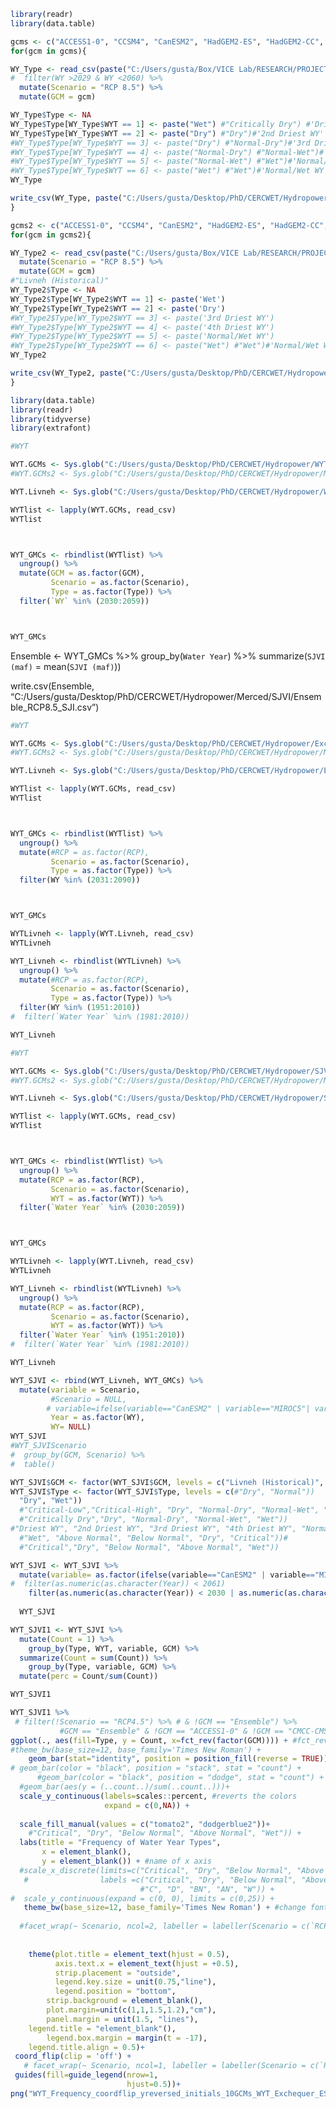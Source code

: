 
```{r}
library(readr)
library(data.table)
```

```{r}
gcms <- c("ACCESS1-0", "CCSM4", "CanESM2", "HadGEM2-ES", "HadGEM2-CC", "GFDL-CM3", "MIROC5", "CESM1-BGC", "CNRM-CM5", "CMCC-CMS")
for(gcm in gcms){

WY_Type <- read_csv(paste("C:/Users/gusta/Box/VICE Lab/RESEARCH/PROJECTS/CERC-WET/Task7_San_Joaquin_Model/pywr_models/data/Merced River/hydrology/gcms/",gcm,"_rcp85/preprocessed/WYT_P2005_P2130.csv", sep="")) %>%
#  filter(WY >2029 & WY <2060) %>%
  mutate(Scenario = "RCP 8.5") %>%
  mutate(GCM = gcm)

WY_Type$Type <- NA
WY_Type$Type[WY_Type$WYT == 1] <- paste("Wet") #"Critically Dry") #'Driest WY'
WY_Type$Type[WY_Type$WYT == 2] <- paste("Dry") #"Dry")#'2nd Driest WY'
#WY_Type$Type[WY_Type$WYT == 3] <- paste("Dry") #"Normal-Dry")#'3rd Driest WY'
#WY_Type$Type[WY_Type$WYT == 4] <- paste("Normal-Dry") #"Normal-Wet")#'4th Driest WY'
#WY_Type$Type[WY_Type$WYT == 5] <- paste("Normal-Wet") #"Wet")#'Normal/Wet WY'
#WY_Type$Type[WY_Type$WYT == 6] <- paste("Wet") #"Wet")#'Normal/Wet WY'
WY_Type

write_csv(WY_Type, paste("C:/Users/gusta/Desktop/PhD/CERCWET/Hydropower/WYT_P2005_P2130/", gcm, "_rcp85_WYT_P2005_P2130.csv", sep=""))
}
```

```{r}
gcms2 <- c("ACCESS1-0", "CCSM4", "CanESM2", "HadGEM2-ES", "HadGEM2-CC", "GFDL-CM3", "MIROC5", "CESM1-BGC", "CNRM-CM5", "CMCC-CMS")
for(gcm in gcms2){

WY_Type2 <- read_csv(paste("C:/Users/gusta/Box/VICE Lab/RESEARCH/PROJECTS/CERC-WET/Task7_San_Joaquin_Model/pywr_models/data/Merced River/hydrology/gcms/",gcm,"_rcp85/preprocessed/Exchequer_WYT.csv",sep="")) %>%
  mutate(Scenario = "RCP 8.5") %>%
  mutate(GCM = gcm)
#"Livneh (Historical)"
WY_Type2$Type <- NA
WY_Type2$Type[WY_Type2$WYT == 1] <- paste('Wet')
WY_Type2$Type[WY_Type2$WYT == 2] <- paste('Dry')
#WY_Type2$Type[WY_Type2$WYT == 3] <- paste('3rd Driest WY')
#WY_Type2$Type[WY_Type2$WYT == 4] <- paste('4th Driest WY')
#WY_Type2$Type[WY_Type2$WYT == 5] <- paste('Normal/Wet WY')
#WY_Type2$Type[WY_Type2$WYT == 6] <- paste("Wet") #"Wet")#'Normal/Wet WY'
WY_Type2

write_csv(WY_Type2, paste("C:/Users/gusta/Desktop/PhD/CERCWET/Hydropower/Exchequer_WYT/",gcm,"_rcp85_Exchequer_WYT.csv", sep=""))
}
```


```{r}
library(data.table)
library(readr)
library(tidyverse)
library(extrafont)
```

```{r}
#WYT

WYT.GCMs <- Sys.glob("C:/Users/gusta/Desktop/PhD/CERCWET/Hydropower/WYT_P2019/*")
#WYT.GCMs2 <- Sys.glob("C:/Users/gusta/Desktop/PhD/CERCWET/Hydropower/Merced/SJVI/rcp45/*")

WYT.Livneh <- Sys.glob("C:/Users/gusta/Desktop/PhD/CERCWET/Hydropower/WYT_P2019/Livneh/*")

WYTlist <- lapply(WYT.GCMs, read_csv)
WYTlist



WYT_GMCs <- rbindlist(WYTlist) %>%
  ungroup() %>%
  mutate(GCM = as.factor(GCM),
         Scenario = as.factor(Scenario),
         Type = as.factor(Type)) %>%
  filter(`WY` %in% (2030:2059))



WYT_GMCs

```




Ensemble <- WYT_GMCs %>%
  group_by(`Water Year`) %>%
  summarize(`SJVI (maf)` = mean(`SJVI (maf)`))

write.csv(Ensemble, "C:/Users/gusta/Desktop/PhD/CERCWET/Hydropower/Merced/SJVI/Ensemble_RCP8.5_SJI.csv")


```{r}
#WYT

WYT.GCMs <- Sys.glob("C:/Users/gusta/Desktop/PhD/CERCWET/Hydropower/Exchequer_WYT/*")
#WYT.GCMs2 <- Sys.glob("C:/Users/gusta/Desktop/PhD/CERCWET/Hydropower/Merced/SJVI/rcp45/*")

WYT.Livneh <- Sys.glob("C:/Users/gusta/Desktop/PhD/CERCWET/Hydropower/Exchequer_WYT/Livneh/*")

WYTlist <- lapply(WYT.GCMs, read_csv)
WYTlist



WYT_GMCs <- rbindlist(WYTlist) %>%
  ungroup() %>%
  mutate(#RCP = as.factor(RCP),
         Scenario = as.factor(Scenario),
         Type = as.factor(Type)) %>%
  filter(WY %in% (2031:2090))



WYT_GMCs

```

```{r}
WYTLivneh <- lapply(WYT.Livneh, read_csv)
WYTLivneh

WYT_Livneh <- rbindlist(WYTLivneh) %>%
  ungroup() %>%
  mutate(#RCP = as.factor(RCP),
         Scenario = as.factor(Scenario),
         Type = as.factor(Type)) %>%
  filter(WY %in% (1951:2010))
#  filter(`Water Year` %in% (1981:2010))

WYT_Livneh

```


```{r}
#WYT

WYT.GCMs <- Sys.glob("C:/Users/gusta/Desktop/PhD/CERCWET/Hydropower/SJVI/*")
#WYT.GCMs2 <- Sys.glob("C:/Users/gusta/Desktop/PhD/CERCWET/Hydropower/Merced/SJVI/rcp45/*")

WYT.Livneh <- Sys.glob("C:/Users/gusta/Desktop/PhD/CERCWET/Hydropower/SJVI/Livneh/*")

WYTlist <- lapply(WYT.GCMs, read_csv)
WYTlist



WYT_GMCs <- rbindlist(WYTlist) %>%
  ungroup() %>%
  mutate(RCP = as.factor(RCP),
         Scenario = as.factor(Scenario),
         WYT = as.factor(WYT)) %>%
  filter(`Water Year` %in% (2030:2059))



WYT_GMCs

```

```{r}
WYTLivneh <- lapply(WYT.Livneh, read_csv)
WYTLivneh

WYT_Livneh <- rbindlist(WYTLivneh) %>%
  ungroup() %>%
  mutate(RCP = as.factor(RCP),
         Scenario = as.factor(Scenario),
         WYT = as.factor(WYT)) %>%
  filter(`Water Year` %in% (1951:2010))
#  filter(`Water Year` %in% (1981:2010))

WYT_Livneh

```


```{r}
WYT_SJVI <- rbind(WYT_Livneh, WYT_GMCs) %>%
  mutate(variable = Scenario,
         #Scenario = NULL,
        # variable=ifelse(variable=="CanESM2" | variable=="MIROC5"| variable == "CNRM-CM5" | variable == "HadGEM2-ES",paste(variable,"\u2020",sep=""),paste(variable)),
         Year = as.factor(WY),
         WY= NULL)  
WYT_SJVI
#WYT_SJVIScenario
#  group_by(GCM, Scenario) %>%
#  table()

WYT_SJVI$GCM <- factor(WYT_SJVI$GCM, levels = c("Livneh (Historical)", "ACCESS1-0","CMCC-CMS","MIROC5", "GFDL‐CM3", "CCSM4",  "HadGEM2-ES", "CESM1-BGC", "HadGEM2‐CC","CanESM2",  "CNRM-CM5"))
WYT_SJVI$Type <- factor(WYT_SJVI$Type, levels = c(#"Dry", "Normal"))
  "Dry", "Wet"))
  #"Critical-Low","Critical-High", "Dry", "Normal-Dry", "Normal-Wet", "Wet"))
  #"Critically Dry","Dry", "Normal-Dry", "Normal-Wet", "Wet"))
#"Driest WY", "2nd Driest WY", "3rd Driest WY", "4th Driest WY", "Normal/Wet WY"))
  #"Wet", "Above Normal", "Below Normal", "Dry", "Critical"))# 
  #"Critical","Dry", "Below Normal", "Above Normal", "Wet"))

WYT_SJVI <- WYT_SJVI %>%
  mutate(variable= as.factor(ifelse(variable=="CanESM2" | variable=="MIROC5"| variable == "CNRM-CM5" | variable == "HadGEM2-ES",paste(variable,"\u2020",sep=""),paste(variable)))) %>%
#  filter(as.numeric(as.character(Year)) < 2061)
    filter(as.numeric(as.character(Year)) < 2030 | as.numeric(as.character(Year)) > 2061)
  
  WYT_SJVI
```

```{r}
WYT_SJVI1 <- WYT_SJVI %>%
  mutate(Count = 1) %>%
    group_by(Type, WYT, variable, GCM) %>%
  summarize(Count = sum(Count)) %>%
    group_by(Type, variable, GCM) %>%
  mutate(perc = Count/sum(Count))

WYT_SJVI1

```


```{r}
WYT_SJVI1 %>%
 # filter(!Scenario == "RCP4.5") %>% # & !GCM == "Ensemble") %>%
           #GCM == "Ensemble" & !GCM == "ACCESS1-0" & !GCM == "CMCC-CMS" & !GCM == "GFDL‐CM3" & !GCM == "CCSM4" & !GCM == "HadGEM2‐CC"& !GCM == "CESM1-BGC") %>%
ggplot(., aes(fill=Type, y = Count, x=fct_rev(factor(GCM)))) + #fct_rev reverts the order
#theme_bw(base_size=12, base_family='Times New Roman') +
    geom_bar(stat="identity", position = position_fill(reverse = TRUE))+
# geom_bar(color = "black", position = "stack", stat = "count") +
      #geom_bar(color = "black", position = "dodge", stat = "count") +
  #geom_bar(aes(y = (..count..)/sum(..count..)))+
  scale_y_continuous(labels=scales::percent, #reverts the colors
                     expand = c(0,NA)) +
           
  scale_fill_manual(values = c("tomato2", "dodgerblue2"))+
    #"Critical", "Dry", "Below Normal", "Above Normal", "Wet")) +
  labs(title = "Frequency of Water Year Types",
       x = element_blank(), 
       y = element_blank()) + #name of x axis
  #scale_x_discrete(limits=c("Critical", "Dry", "Below Normal", "Above Normal", "Wet"),
   #                labels =c("Critical", "Dry", "Below Normal", "Above Normal", "Wet"))+
                             #"C", "D", "BN", "AN", "W")) +
#  scale_y_continuous(expand = c(0, 0), limits = c(0,25)) +
   theme_bw(base_size=12, base_family='Times New Roman') + #change font to Times New Roman, 12pt, Bold
  
  #facet_wrap(~ Scenario, ncol=2, labeller = labeller(Scenario = c(`RCP4.5` = "RCP 4.5 Scenario", `RCP8.5` = "RCP 8.5 Scenario"))) +
  
  
    theme(plot.title = element_text(hjust = 0.5),
          axis.text.x = element_text(hjust = +0.5),
          strip.placement = "outside",
          legend.key.size = unit(0.75,"line"),
          legend.position = "bottom",
        strip.background = element_blank(),
        plot.margin=unit(c(1,1,1.5,1.2),"cm"),
        panel.margin = unit(1.5, "lines"),
    legend.title = "element_blank"(),
        legend.box.margin = margin(t = -17),
    legend.title.align = 0.5)+
 coord_flip(clip = 'off') +
   # facet_wrap(~ Scenario, ncol=1, labeller = labeller(Scenario = c(`RCP4.5` = "RCP 4.5 Scenario", `RCP8.5` = "RCP 8.5 Scenario"))) +
 guides(fill=guide_legend(nrow=1,
                          hjust=0.5))+
png("WYT_Frequency_coordflip_yreversed_initials_10GCMs_WYT_Exchequer_ES240_2061_2090.png", units ="in", width=6, height=4, res = 300)

```

